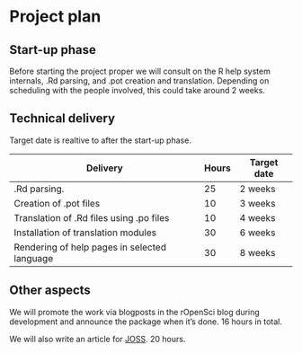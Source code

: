 # Project plan

## Start-up phase

```{=html}
<!--
Covering the planning phase, this section should provide a relatively detailed plan of how work will start on the project. This section is important because projects need to get up and running quickly.

 - [ ] Setting up collaboration platform inc. code for contributors etc.
 - [ ] Licence decisions
 - [ ] Reporting framework
-->
```
Before starting the project proper we will consult on the R help system internals, .Rd parsing, and .pot creation and translation.
Depending on scheduling with the people involved, this could take around 2 weeks.

## Technical delivery

```{=html}
<!--
Covering the actual delivery of the project this section should provide at least a high-level the implementation. 

Including target dates is really important as you need to be committed and the ISC need to have a means of tracking delivery
-->
```
Target date is realtive to after the start-up phase.

| Delivery                                     | Hours | Target date |
|----------------------------------------------|-------|-------------|
| .Rd parsing.                                 | 25    | 2 weeks     |
| Creation of .pot files                       | 10    | 3 weeks     |
| Translation of .Rd files using .po files     | 10    | 4 weeks     |
| Installation of translation modules          | 30    | 6 weeks     |
| Rendering of help pages in selected language | 30    | 8 weeks     |

## Other aspects

```{=html}
<!--
Covering non-technical activities like on-going publicity, paper preparation, discussion groups etc. that might be required to facilitate successful delivery of the project.

 - [ ] Announcement post
 - [ ] Delivery blog post
 - [ ] Twitter
 - [ ] UseR!
 - [ ] ISC meetings
-->
```
We will promote the work via blogposts in the rOpenSci blog during development and announce the package when it's done.
16 hours in total.

We will also write an article for [JOSS](https://joss.theoj.org/).
20 hours.

